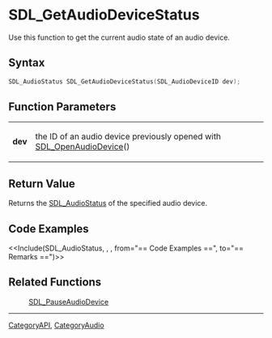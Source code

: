 = SDL_GetAudioDeviceStatus =

Use this function to get the current audio state of an audio device.

== Syntax ==

<syntaxhighlight lang='c'>
SDL_AudioStatus SDL_GetAudioDeviceStatus(SDL_AudioDeviceID dev);
</syntaxhighlight>

== Function Parameters ==

{|
|'''dev'''
|the ID of an audio device previously opened with [[SDL_OpenAudioDevice]]()
|}

== Return Value ==

Returns the [[SDL_AudioStatus]] of the specified audio device.

== Code Examples ==

<<Include(SDL_AudioStatus, , , from="== Code Examples ==", to="== Remarks ==")>>

== Related Functions ==

:[[SDL_PauseAudioDevice]]

----
[[CategoryAPI]], [[CategoryAudio]]


